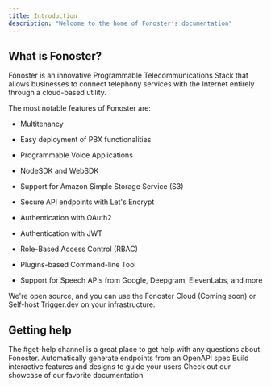 ```yaml
---
title: Introduction
description: "Welcome to the home of Fonoster's documentation"
---
```


## What is Fonoster?

Fonoster is an innovative Programmable Telecommunications Stack that allows businesses to connect telephony services with the Internet entirely through a cloud-based utility.

The most notable features of Fonoster are:

* Multitenancy

* Easy deployment of PBX functionalities

* Programmable Voice Applications

* NodeSDK and WebSDK

* Support for Amazon Simple Storage Service (S3)

* Secure API endpoints with Let's Encrypt

* Authentication with OAuth2

* Authentication with JWT

* Role-Based Access Control (RBAC)

* Plugins-based Command-line Tool

* Support for Speech APIs from Google, Deepgram, ElevenLabs, and more

We're open source, and you can use the Fonoster Cloud (Coming soon) or Self-host Trigger.dev on your infrastructure.

## Getting help

<CardGroup cols={2}>
  <Card title="Join our Discord server" icon="discord" href="https://discord.com/invite/4QWgSz4hTC">
    The #get-help channel is a great place to get help with any questions about Fonoster.
  </Card>

  <Card title="Reference APIs" icon="code" href="https://mintlify.com/docs/api-playground/openapi">
    Automatically generate endpoints from an OpenAPI spec
  </Card>

  <Card title="Add Components" icon="screwdriver-wrench" href="https://mintlify.com/docs/content/components/accordions">
    Build interactive features and designs to guide your users
  </Card>

  <Card title="Get Inspiration" icon="stars" href="https://mintlify.com/customers">
    Check out our showcase of our favorite documentation
  </Card>
</CardGroup>